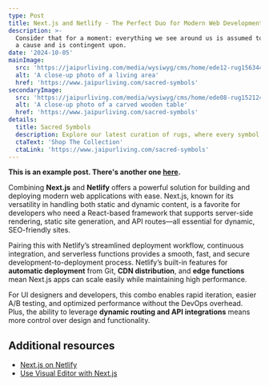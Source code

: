 ```yaml
---
type: Post
title: Next.js and Netlify - The Perfect Duo for Modern Web Development
description: >-
  Consider that for a moment: everything we see around us is assumed to have had
  a cause and is contingent upon.
date: '2024-10-05'
mainImage:
  src: 'https://jaipurliving.com/media/wysiwyg/cms/home/ede12-rug156344-rct-ls-sacredsymbols-prosperity-2-1_8SyCKM44.jpg'
  alt: 'A close-up photo of a living area'
  href: 'https://www.jaipurliving.com/sacred-symbols'
secondaryImage:
  src: 'https://jaipurliving.com/media/wysiwyg/cms/home/ede08-rug152124-rct-ls-tarantella-kitchen-people-homepage.jpg'
  alt: 'A close-up photo of a carved wooden table'
  href: 'https://www.jaipurliving.com/sacred-symbols'
details:
  title: Sacred Symbols
  description: Explore our latest curation of rugs, where every symbol and motif weaves a tapestry of cultural and spiritual significance.
  ctaText: 'Shop The Collection'
  ctaLink: 'https://www.jaipurliving.com/sacred-symbols'
---
```


**This is an example post. There's another one [here](/posts/example-post-1).**

Combining **Next.js** and **Netlify** offers a powerful solution for building and deploying modern web applications with ease. Next.js, known for its versatility in handling both static and dynamic content, is a favorite for developers who need a React-based framework that supports server-side rendering, static site generation, and API routes—all essential for dynamic, SEO-friendly sites.

Pairing this with Netlify’s streamlined deployment workflow, continuous integration, and serverless functions provides a smooth, fast, and secure development-to-deployment process. Netlify’s built-in features for **automatic deployment** from Git, **CDN distribution**, and **edge functions** mean Next.js apps can scale easily while maintaining high performance.

For UI designers and developers, this combo enables rapid iteration, easier A/B testing, and optimized performance without the DevOps overhead. Plus, the ability to leverage **dynamic routing and API integrations** means more control over design and functionality.

## Additional resources

- [Next.js on Netlify](https://docs.netlify.com/frameworks/next-js/overview/)
- [Use Visual Editor with Next.js](https://docs.netlify.com/visual-editor/frameworks/next/)
